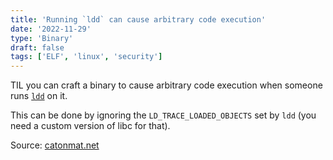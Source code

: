 ```yaml
---
title: 'Running `ldd` can cause arbitrary code execution'
date: '2022-11-29'
type: 'Binary'
draft: false
tags: ['ELF', 'linux', 'security']
---
```


TIL you can craft a binary to cause arbitrary code execution when someone runs [`ldd`](<https://en.wikipedia.org/wiki/Ldd_(Unix)>) on it.

This can be done by ignoring the `LD_TRACE_LOADED_OBJECTS` set by `ldd` (you need a custom version of libc for that).

Source: [catonmat.net](https://catonmat.net/ldd-arbitrary-code-execution)

